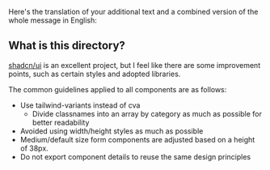 Here's the translation of your additional text and a combined version of the whole message in English:

## What is this directory?

[shadcn/ui](https://ui.shadcn.com/) is an excellent project, but I feel like there are some improvement points, such as certain styles and adopted libraries.

The common guidelines applied to all components are as follows:

- Use tailwind-variants instead of cva
  - Divide classnames into an array by category as much as possible for better readability
- Avoided using width/height styles as much as possible
- Medium/default size form components are adjusted based on a height of 38px.
- Do not export component details to reuse the same design principles
